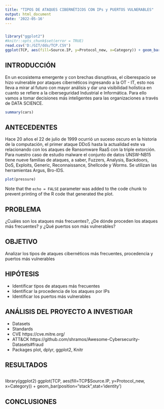 ```yaml
---
title: "TIPOS DE ATAQUES CIBERNÉTICOS CON IPs y PUERTOS VULNERABLES"
output: html_document
date: '2022-05-16'
---
```


```r

```

```r
library("ggplot2")
#knitr::opts_chunk$set(error = TRUE)
read.csv('D:/GIT/dds/TCP.CSV')
ggplot(TCP, aes(fill=Source.IP, y=Protocol_new, x=Category)) + geom_bar(position="stack",stat='identity')

```

## INTRODUCCIÓN
En un ecosistema emergente y con brechas disruptivas, el ciberespacio se hizo vulnerable por ataques cibernéticos ingresando a la OT - IT, esto nos lleva a mirar al futuro con mayor análisis y dar una visibilidad holística en cuanto se refiere a la ciberseguridad Industrial e Informática. Para ello vamos a tomar decisiones más inteligentes para las organizaciones a través de DATA SCIENCE. 

```r
summary(cars)
```

## ANTECEDENTES

Hace 20 años el 22 de julio de 1999 ocurrió un suceso oscuro en la historia de la computación, el primer ataque DDoS hasta la actualidad este va relacionando con los ataques de Ransomware RaaS con la triple extorción.
Para nuestro caso de estudio malware el conjunto de datos UNSW-NB15 tiene nueve familias de ataques, a saber, Fuzzers, Analysis, Backdoors, DoS, Exploits, Generic, Reconnaissance, Shellcode y Worms. Se utilizan las herramientas Argus, Bro-IDS.

```r
plot(pressure)
```

Note that the `echo = FALSE` parameter was added to the code chunk to prevent printing of the R code that generated the plot.

## PROBLEMA

¿Cuáles son los ataques más frecuentes?, ¿De dónde proceden los ataques más frecuentes? y ¿Qué puertos son más vulnerables?


## OBJETIVO

Analizar los tipos de ataques cibernéticos más frecuentes, procedencia y puertos más vulnerables 

## HIPÓTESIS 

* Identificar tipos de ataques más frecuentes
* Identificar la procedencia de los ataques por IPs
* Identificar los puertos más vulnerables 

## ANÁLISIS DEL PROYECTO A INVESTIGAR

* Datasets
* Standards
* CVE   https://cve.mitre.org/
* ATT&CK    https://github.com/shramos/Awesome-Cybersecurity-Datasets#fraud
* Packages  plot, dplyr, ggplot2, Knitr

## RESULTADOS
```r

```

library(ggplot2)
ggplot(TCP, aes(fill=TCP$Source.IP, y=Protocol_new, x=Category)) + geom_bar(position="stack",stat='identity')

## CONCLUSIONES


